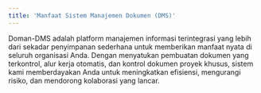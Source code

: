```yaml
---
title: 'Manfaat Sistem Manajemen Dokumen (DMS)'
---
```


Doman-DMS adalah platform manajemen informasi terintegrasi yang lebih dari sekadar penyimpanan sederhana untuk memberikan manfaat nyata di seluruh organisasi Anda. Dengan menyatukan pembuatan dokumen yang terkontrol, alur kerja otomatis, dan kontrol dokumen proyek khusus, sistem kami memberdayakan Anda untuk meningkatkan efisiensi, mengurangi risiko, dan mendorong kolaborasi yang lancar.